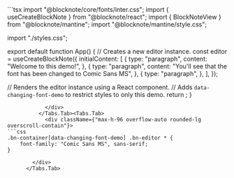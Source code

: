 
<ExampleBlock name="theming/changing-font" path="examples/03-theming/02-changing-font">
  <Tabs items={["App.tsx","styles.css"]}>
    <Tabs.Tab>
            <div className={"max-h-96 overflow-auto rounded-lg overscroll-contain"}>
```tsx 
import "@blocknote/core/fonts/inter.css";
import { useCreateBlockNote } from "@blocknote/react";
import { BlockNoteView } from "@blocknote/mantine";
import "@blocknote/mantine/style.css";

import "./styles.css";

export default function App() {
  // Creates a new editor instance.
  const editor = useCreateBlockNote({
    initialContent: [
      {
        type: "paragraph",
        content: "Welcome to this demo!",
      },
      {
        type: "paragraph",
        content: "You'll see that the font has been changed to Comic Sans MS",
      },
      {
        type: "paragraph",
      },
    ],
  });

  // Renders the editor instance using a React component.
  // Adds `data-changing-font-demo` to restrict styles to only this demo.
  return <BlockNoteView editor={editor} data-changing-font-demo />;
}

```
            </div>
          </Tabs.Tab><Tabs.Tab>
            <div className={"max-h-96 overflow-auto rounded-lg overscroll-contain"}>
```css 
.bn-container[data-changing-font-demo] .bn-editor * {
    font-family: "Comic Sans MS", sans-serif;
}
```
            </div>
          </Tabs.Tab>
  </Tabs>
</ExampleBlock>